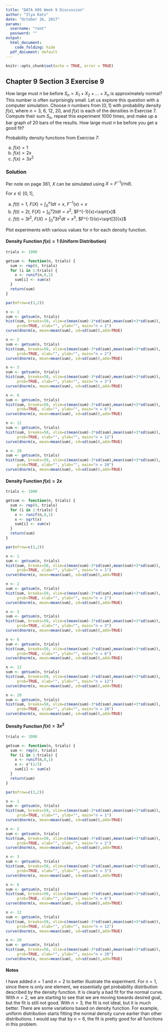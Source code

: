 ---
title: "DATA 605 Week 9 Discussion"
author: "Ilya Kats"
date: "October 26, 2017"
params:
  username: "root"
  password: ""
output:
  html_document: 
    code_folding: hide
  pdf_document: default
---

```{r setup, include=FALSE}
knitr::opts_chunk$set(echo = TRUE, error = TRUE)
```

## Chapter 9 Section 3 Exercise 9

How large must $n$ be before $S_n = X_1+X_2+...+X_n$ is approximately normal?
This number is often surprisingly small. Let us explore this question with a
computer simulation. Choose $n$ numbers from $[0, 1]$ with probability density
$f(x)$, where $n = 3$, $6$, $12$, $20$, and $f(x)$ is each of the densities in Exercise 7.
Compute their sum $S_n$, repeat this experiment 1000 times, and make up a
bar graph of 20 bars of the results. How large must $n$ be before you get a
good fit?

Probability density functions from Exercise 7:

a. $f(x) = 1$
b. $f(x) = 2x$
c. $f(x) = 3x^2$

### Solution

Per note on page 361, $X$ can be simulated using $X=F^{-1}(rnd)$.

For $x \in [0,1]$,

a. $f(t) = 1$, $F(X)=\int_{0}^{x} 1 dt = x$, $F^{-1}(x)=x$
b. $f(t) = 2t$, $F(X)=\int_{0}^{x} 2t dt = x^2$, $F^{-1}(x)=\sqrt{x}$
c. $f(t) = 3t^2$, $F(X)=\int_{0}^{x} 3t^2 dt = x^3$, $F^{-1}(x)=\sqrt[3]{x}$

Plot experiments with various values for $n$ for each density function. 

#### Density Function $f(x) = 1$ (Uniform Distribution)

```{r}
trials <- 1000

getsum <- function(n, trials) {
  sum <- rep(0, trials)
  for (i in 1:trials) {
    x <- runif(n,0,1)
    sum[i] <- sum(x)
  }
  return(sum)
}

par(mfrow=c(3,2))

n <- 1
sum <- getsum(n, trials)
hist(sum, breaks=50, xlim=c(mean(sum)-3*sd(sum),mean(sum)+3*sd(sum)), 
     prob=TRUE, xlab="", ylab="", main="n = 1")
curve(dnorm(x, mean=mean(sum), sd=sd(sum)),add=TRUE)

n <- 2
sum <- getsum(n, trials)
hist(sum, breaks=50, xlim=c(mean(sum)-3*sd(sum),mean(sum)+3*sd(sum)), 
     prob=TRUE, xlab="", ylab="", main="n = 2")
curve(dnorm(x, mean=mean(sum), sd=sd(sum)),add=TRUE)

n <- 3
sum <- getsum(n, trials)
hist(sum, breaks=50, xlim=c(mean(sum)-3*sd(sum),mean(sum)+3*sd(sum)), 
     prob=TRUE, xlab="", ylab="", main="n = 3")
curve(dnorm(x, mean=mean(sum), sd=sd(sum)),add=TRUE)

n <- 6
sum <- getsum(n, trials)
hist(sum, breaks=50, xlim=c(mean(sum)-3*sd(sum),mean(sum)+3*sd(sum)), 
     prob=TRUE, xlab="", ylab="", main="n = 6")
curve(dnorm(x, mean=mean(sum), sd=sd(sum)),add=TRUE)

n <- 12
sum <- getsum(n, trials)
hist(sum, breaks=50, xlim=c(mean(sum)-3*sd(sum),mean(sum)+3*sd(sum)), 
     prob=TRUE, xlab="", ylab="", main="n = 12")
curve(dnorm(x, mean=mean(sum), sd=sd(sum)),add=TRUE)

n <- 20
sum <- getsum(n, trials)
hist(sum, breaks=50, xlim=c(mean(sum)-3*sd(sum),mean(sum)+3*sd(sum)), 
     prob=TRUE, xlab="", ylab="", main="n = 20")
curve(dnorm(x, mean=mean(sum), sd=sd(sum)),add=TRUE)
```

#### Density Function $f(x) = 2x$

```{r}
trials <- 1000

getsum <- function(n, trials) {
  sum <- rep(0, trials)
  for (i in 1:trials) {
    x <- runif(n,0,1)
    x <- sqrt(x)
    sum[i] <- sum(x)
  }
  return(sum)
}

par(mfrow=c(3,2))

n <- 1
sum <- getsum(n, trials)
hist(sum, breaks=50, xlim=c(mean(sum)-3*sd(sum),mean(sum)+3*sd(sum)), 
     prob=TRUE, xlab="", ylab="", main="n = 1")
curve(dnorm(x, mean=mean(sum), sd=sd(sum)),add=TRUE)

n <- 2
sum <- getsum(n, trials)
hist(sum, breaks=50, xlim=c(mean(sum)-3*sd(sum),mean(sum)+3*sd(sum)), 
     prob=TRUE, xlab="", ylab="", main="n = 2")
curve(dnorm(x, mean=mean(sum), sd=sd(sum)),add=TRUE)

n <- 3
sum <- getsum(n, trials)
hist(sum, breaks=50, xlim=c(mean(sum)-3*sd(sum),mean(sum)+3*sd(sum)), 
     prob=TRUE, xlab="", ylab="", main="n = 3")
curve(dnorm(x, mean=mean(sum), sd=sd(sum)),add=TRUE)

n <- 6
sum <- getsum(n, trials)
hist(sum, breaks=50, xlim=c(mean(sum)-3*sd(sum),mean(sum)+3*sd(sum)), 
     prob=TRUE, xlab="", ylab="", main="n = 6")
curve(dnorm(x, mean=mean(sum), sd=sd(sum)),add=TRUE)

n <- 12
sum <- getsum(n, trials)
hist(sum, breaks=50, xlim=c(mean(sum)-3*sd(sum),mean(sum)+3*sd(sum)), 
     prob=TRUE, xlab="", ylab="", main="n = 12")
curve(dnorm(x, mean=mean(sum), sd=sd(sum)),add=TRUE)

n <- 20
sum <- getsum(n, trials)
hist(sum, breaks=50, xlim=c(mean(sum)-3*sd(sum),mean(sum)+3*sd(sum)), 
     prob=TRUE, xlab="", ylab="", main="n = 20")
curve(dnorm(x, mean=mean(sum), sd=sd(sum)),add=TRUE)
```

#### Density Function $f(x) = 3x^2$

```{r}
trials <- 1000

getsum <- function(n, trials) {
  sum <- rep(0, trials)
  for (i in 1:trials) {
    x <- runif(n,0,1)
    x <- x^(1/3)
    sum[i] <- sum(x)
  }
  return(sum)
}

par(mfrow=c(3,2))

n <- 1
sum <- getsum(n, trials)
hist(sum, breaks=50, xlim=c(mean(sum)-3*sd(sum),mean(sum)+3*sd(sum)), 
     prob=TRUE, xlab="", ylab="", main="n = 1")
curve(dnorm(x, mean=mean(sum), sd=sd(sum)),add=TRUE)

n <- 2
sum <- getsum(n, trials)
hist(sum, breaks=50, xlim=c(mean(sum)-3*sd(sum),mean(sum)+3*sd(sum)), 
     prob=TRUE, xlab="", ylab="", main="n = 2")
curve(dnorm(x, mean=mean(sum), sd=sd(sum)),add=TRUE)

n <- 3
sum <- getsum(n, trials)
hist(sum, breaks=50, xlim=c(mean(sum)-3*sd(sum),mean(sum)+3*sd(sum)), 
     prob=TRUE, xlab="", ylab="", main="n = 3")
curve(dnorm(x, mean=mean(sum), sd=sd(sum)),add=TRUE)

n <- 6
sum <- getsum(n, trials)
hist(sum, breaks=50, xlim=c(mean(sum)-3*sd(sum),mean(sum)+3*sd(sum)), 
     prob=TRUE, xlab="", ylab="", main="n = 6")
curve(dnorm(x, mean=mean(sum), sd=sd(sum)),add=TRUE)

n <- 12
sum <- getsum(n, trials)
hist(sum, breaks=50, xlim=c(mean(sum)-3*sd(sum),mean(sum)+3*sd(sum)), 
     prob=TRUE, xlab="", ylab="", main="n = 12")
curve(dnorm(x, mean=mean(sum), sd=sd(sum)),add=TRUE)

n <- 20
sum <- getsum(n, trials)
hist(sum, breaks=50, xlim=c(mean(sum)-3*sd(sum),mean(sum)+3*sd(sum)), 
     prob=TRUE, xlab="", ylab="", main="n = 20")
curve(dnorm(x, mean=mean(sum), sd=sd(sum)),add=TRUE)
```

#### Notes

I have added $n=1$ and $n=2$ to better illustrate the experiment. For $n=1$, since there is only one element, we essentially get probability distribution described by the density function. It is clearly a bad fit for the normal curve. With $n=2$, we are starting to see that we are moving towards desired goal, but the fit is still not good. With $n=3$, the fit is not ideal, but it is much better. There are some variations based on density function. For example, uniform distribution starts fitting the normal density curve earlier than other distributions. I would say that by $n=6$, the fit is pretty good for all functions in this problem.